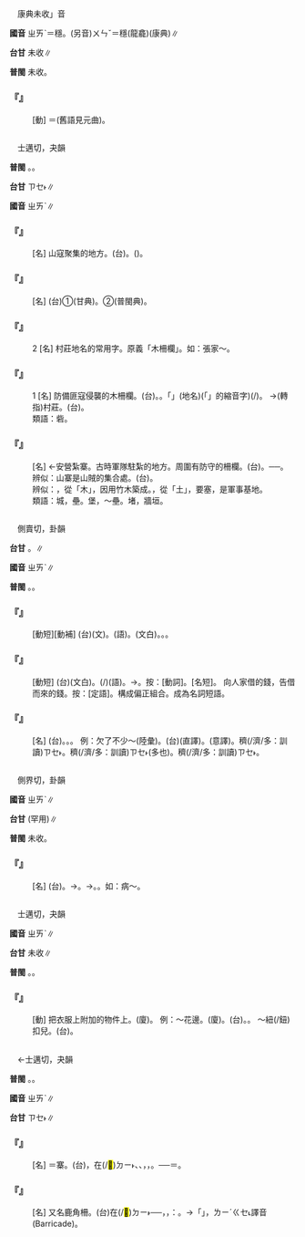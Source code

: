 
=={{ruby|<mark>&#xffef3;</mark>|ㄓㄞˋ}}==

　康典未收{{ruby|「|ㄓㄞˋ}}」音

'''國音''' <rt>ㄓㄞˋ</rt>＝穩。(另音)<rt>ㄨㄣˇ</rt>＝穩(龍龕)(康典)∥

'''台甘''' 未收∥

'''普閩''' 未收。

    

==='''『{{ruby|<mark>&#xffef3;</mark>|ㄓㄞˋ}}{{ruby|<mark>&#xffee8;</mark>|ㄓㄥ}}』'''===
: [動] ＝{{ruby|扎|ㄓㄚˊ}}{{ruby|掙|ㄓㄥ}}(舊語見元曲)。
    

=={{ruby|寨|ㄓㄞˋ}}==

　士邁切，夬韻

'''普閩''' {{ruby|(文)|ㄗㄞ˫}}。{{ruby|(白)|ㄗㆤ˫}}。

'''台甘''' <rt>ㄗㆤ˫</rt>∥

'''國音''' <rt>ㄓㄞˋ</rt>∥

    

==='''『{{ruby|山|ㄕㄢ}}{{ruby|寨|ㄓㄞˋ}}』'''===
: [名] 山寇聚集的地方。(台){{ruby|山|ㄙㄨㆩ}}{{ruby|寨|ㄗㆤ˫}}{{ruby|山|ㄙㄨㆩ}}{{ruby|賊|ㄘㄚㆵ ͘}}{{ruby|出|ㄘㄨㆵ}}{{ruby|沒|ㆠㄨㆵ ͘}}{{ruby|丌|ㆤ}}{{ruby|所|ㄙㆦˋ}}{{ruby|在|ㄗㄞ˫}}。{{ruby|賊|ㄘㄚㆵ ͘}}({{ruby|仔|ㄚ}}){{ruby|巢|ㄒㄧㄨ˫}}。
    

==='''『{{ruby|寨|ㄓㄞˋ}}{{ruby|子|·ㄗˇ}}』'''===
: [名] (台)①{{ruby|四|ㄒㄧ˪}}{{ruby|圍|ㄨㄧˊ}}{{ruby|有|ㄨ˫}}{{ruby|柵|ㄗㄚㆷ ͘}}{{ruby|欄|ㄌㄢˊ}}(甘典){{ruby|丌|ㆤ}}{{ruby|莊|ㄗㆭ}}{{ruby|頭|ㄊㄠˊ}}。②{{ruby|村|ㄘㄨㄣ}}{{ruby|落|ㄌㄜㆷ ͘}}{{ruby|四|ㄒㄧ˪}}{{ruby|周|ㄐㄧㄨ}}{{ruby|圍|ㄨㄧˊ}}{{ruby|丌|ㆤ}}{{ruby|柵|ㄘㆤㆷ}}{{ruby|欄|ㄋㄨㄚˊ}}(普閩典)。
    

==='''『{{ruby|寨|ㄓㄞˋ}}』'''===
:2  [名] 村莊地名的常用字。原義「木柵欄」。如：張家～。
    

==='''『{{ruby|寨|ㄓㄞˋ}}』'''===
:1  [名] 防備匪寇侵襲的木柵欄。(台){{ruby|古|ㄍㆦˋ}}{{ruby|早|ㄗㄚˋ}}{{ruby|時|ㄒㄧˊ}}{{ruby|丌|ㆤ}}{{ruby|警|ㄍㄧㄥˋ}}{{ruby|衛|ㄨㆤ˫}}{{ruby|/|ㄨㄧ˫}}{{ruby|設|ㄒㄧㄚㆵ}}{{ruby|備|ㄅㄧ˫}}。{{ruby|預|ㄨ˫}}{{ruby|/|ㄧ˫}}{{ruby|防|ㄏㆲˊ}}{{ruby|土|ㄊㆦˋ}}{{ruby|匪|ㄏㄨㄧˋ}}{{ruby|丌|ㆤ}}{{ruby|柴|ㄘㄚˊ}}{{ruby|圍|ㄨㄧˊ}}{{ruby|仔|ㄚ}}。{{ruby|台|ㄉㄞˊ}}{{ruby|灣|ㄨㄢˊ}}{{ruby|台|ㄉㄞˊ}}{{ruby|北|ㄅㄚㆶ}}{{ruby|近|ㄍㄨㄣ˫}}{{ruby|/|ㄍㄧㄣ˫}}{{ruby|郊|ㄍㄠ}}「{{ruby|木|ㆠㄚㆶ ͘}}{{ruby|柵|ㄙㄚ}}」(地名){{ruby|保|ㄅㄜˋ}}{{ruby|存|ㄗㄨㄣˊ}}{{ruby|<mark>&#xffb50;</mark>|ㄐㄧㆵ}}(「{{ruby|此|ㄐㄧˋ}}{{ruby|一|ㄐㄧㆵ ͘}}」的縮音字)(/{{ruby|此|ㄐㄧㆵ}}){{ruby|個|ㆤˊ}}{{ruby|意|ㄧ˪}}{{ruby|思|ㄙㄨ˪}}。 →(轉指)村莊。(台){{ruby|田|ㄘㄢˊ}}{{ruby|莊|ㄗㆭ}}。
:類語：砦。
:
    

==='''『{{ruby|營|ㄧㄥˊ}}{{ruby|寨|ㄓㄞˋ}}』'''===
: [名] ←安營紮寨。古時軍隊駐紮的地方。周圍有防守的柵欄。(台){{ruby|營|ㄧㆩˊ}}{{ruby|寨|ㄗㆤ˫}}。──{{ruby|警|ㄍㄧㄥˋ}}{{ruby|備|ㄅㄧ˫}}{{ruby|施|ㄒㄧ}}{{ruby|設|ㄒㄧㄚㆵ}}。
:辨似：山寨是山賊的集合處。(台){{ruby|賊|ㄘㄚㆵ ͘}}{{ruby|仔|ㄚ}}{{ruby|巢|ㄒㄧㄨ˫}}。
:
:辨似：{{ruby|寨|ㄓㄞˋ}}，從「木」，因用竹木築成。{{ruby|塞|ㄙㄞ˪}}，從「土」，要塞，是軍事基地。
:
:類語：城，壘。堡，～壘。堵，牆垣。
:
    

=={{ruby|債|ㄓㄞˋ}}==

　側賣切，卦韻

'''台甘''' {{ruby|(文)|ㄗㄞ˪}}。{{ruby|(語)|ㄗㆤ˪}}∥

'''國音''' <rt>ㄓㄞˋ</rt>∥

'''普閩''' {{ruby|(文)|ㄗㄞ˪}}。{{ruby|(白)|ㄗㆤ˪}}。

    

==='''『{{ruby|還|ㄏㄨㄢˊ}}{{ruby|債|ㄓㄞˋ}}』'''===
: [動短][動補] (台){{ruby|還|ㄏㄨㄢˊ}}{{ruby|債|ㄗㆤ˪}}(文)。{{ruby|還|ㄏㄧㄥˊ}}{{ruby|債|ㄗㆤ˪}}(語)。{{ruby|清|ㄑㄧㄥ}}{{ruby|還|ㄏㄨㄢˊ}}{{ruby|債|ㄗㆤ˪}}{{ruby|務|ㆠㄨ˫}}(文白)。{{ruby|還|ㄏㄧㄥˊ}}{{ruby|錢|ㄐㆪˊ}}。{{ruby|提|ㄊㆤㆷ}}{{ruby|錢|ㄐㆪˊ}}{{ruby|還|ㄏㄧㄥˊ}}{{ruby|人|·ㄌㄤˊ}}。
    

==='''『{{ruby|負|ㄈㄨˋ}}{{ruby|債|ㄓㄞˋ}}』'''===
: [動短] (台){{ruby|負|ㄏㄨ˫}}{{ruby|債|ㄗㆤ˪}}(文白)。{{ruby|欠|ㄎㄧㆰ˪}}{{ruby|債|ㄗㆤ˪}}(/{{ruby|欠|ㄎㄧㆰ˪}}{{ruby|錢|ㄐㆪˊ}})(語)。→{{ruby|欠|ㄎㄧㆰ˪}}{{ruby|→|ㄎㄧㆰˋ}}{{ruby|人|ㄌㄤ˫}}{{ruby|丌|ㆤ}}{{ruby|錢|ㄐㆪˊ}}。按：{{ruby|欠|ㄎㄧㆰ˪}}[動詞]{{ruby|人|ㄌㄤˊ}}{{ruby|丌|ㆤ}}{{ruby|錢|ㄐㆪˊ}}。[名短]{{ruby|欠|ㄎㄧㆰ˪}}{{ruby|人|ㄌㄤ˪}}{{ruby|丌|ㆤ}}{{ruby|錢|ㄐㆪˊ}}。 向人家借的錢，告借而來的錢。按：{{ruby|欠|ㄎㄧㆰ˪}}{{ruby|人|ㄌㄤˊ}}{{ruby|丌|ㆤ}}[定語]。構成偏正組合。成為名詞短語。
    

==='''『{{ruby|債|ㄓㄞˋ}}』'''===
: [名] (台){{ruby|所|ㄙㆦˋ}}{{ruby|欠|ㄎㄧㆰ˪}}{{ruby|人|ㄌㄤˊ}}{{ruby|丌|ㆤ}}{{ruby|錢|ㄐㆪˊ}}{{ruby|財|ㄗㄞˊ}}。{{ruby|負|ㄏㄨ˫}}{{ruby|債|ㄗㆤ˪}}。{{ruby|債|ㄗㆤ˪}}{{ruby|務|ㆠㄨ˫}}。 例：欠了不少～(陸彙)。(台){{ruby|欠|ㄎㄧㆰ˪}}{{ruby|人|ㄌㄤˊ}}{{ruby|<mark>&#xffa45;</mark>|ㆠㆤ˫}}{{ruby|/|ㆠㄨㆤ˫}}{{ruby|少|ㄐㄧㄜˋ}}{{ruby|丌|ㆤ}}{{ruby|債|ㄗㆤ˪}}(直譯)。{{ruby|欠|ㄎㄧㆰ˪}}{{ruby|人|ㄌㄤˊ}}{{ruby|<mark>&#xffa45;</mark>|ㆠㆤ˫}}{{ruby|/|ㆠㄨㆤ˫}}{{ruby|少|ㄐㄧㄜˋ}}{{ruby|錢|ㄐㆪˊ}}(意譯)。{{ruby|欠|ㄎㄧㆰ˪}}{{ruby|人|ㄌㄤˊ}}{{ruby|真|ㄐㄧㄣ}}穧(/濟/多：訓讀)<rt>ㄗㆤ˫</rt>{{ruby|/|ㄗㄨㆤ˫}}{{ruby|錢|ㄐㆪˊ}}。{{ruby|負|ㄏㄨ˫}}{{ruby|債|ㄗㆤ˪}}{{ruby|真|ㄐㄧㄣ}}穧(/濟/多：訓讀)<rt>ㄗㆤ˫</rt>{{ruby|/|ㄗㄨㆤ˫}}(多也)。{{ruby|負|ㄏㄨ˫}}{{ruby|真|ㄐㄧㄣ}}穧(/濟/多：訓讀)<rt>ㄗㆤ˫</rt>{{ruby|/|ㄗㄨㆤ˫}}{{ruby|債|ㄗㆤ˪}}。
    

=={{ruby|瘵|ㄓㄞˋ}}==

　側界切，卦韻

'''國音''' <rt>ㄓㄞˋ</rt>∥

'''台甘''' {{ruby|(文)|ㄗㆤ˪}}{{ruby|/|ㄘㆤ˪}}(罕用)∥

'''普閩''' 未收。

    

==='''『{{ruby|瘵|ㄓㄞˋ}}』'''===
: [名] (台){{ruby|病|ㄅㆪ˫}}{{ruby|/|ㄅㆥ˫}}。→{{ruby|積|ㄐㄧㆤㆶ}}{{ruby|勞|ㄌㄜˊ}}{{ruby|丌|ㆤ}}{{ruby|病|ㄅㆪ˫}}{{ruby|/|ㄅㆥ˫}}。→{{ruby|肺|ㄏㄧ˪}}{{ruby|/|ㄏㄨㄧ˪}}{{ruby|癆|ㄌㄜˊ}}。{{ruby|肺|ㄏㄨㄧ˪}}{{ruby|/|ㄏㄧ˪}}{{ruby|病|ㄅㆪ˫}}{{ruby|/|ㄅㆥ˫}}。如：病～。
    

=={{ruby|<mark>&#xf9566;</mark>|ㄓㄞˋ}}==

　士邁切，夬韻

'''國音''' <rt>ㄓㄞˋ</rt>∥

'''台甘''' 未收∥

'''普閩''' {{ruby|(文)|ㄗㄞ˫}}。{{ruby|(語)|ㄗㆤ˫}}。

    

==='''『{{ruby|<mark>&#xf9566;</mark>|ㄓㄞˋ}}』'''===
: [動] 把衣服上附加的物件{{ruby|縫|ㄈㄥˊ}}上。(廈){{ruby|<mark>&#xffa6e;</mark>|ㄊㆪ˫}}。 例：～花邊。(廈){{ruby|<mark>&#xffa6e;</mark>|ㄊㆪ˫}}{{ruby|花|ㄏㄨㆤ}}{{ruby|邊|ㄅㆪ}}。(台){{ruby|緄|ㄍㄨㄣˋ}}{{ruby|條|ㄉㄧㄠˊ}}{{ruby|→|ㄌㄧㄠˊ}}。{{ruby|緣|ㄧㄢ˪}}{{ruby|邊|ㄅㆪ}}。 ～紐(/鈕)扣兒。(台){{ruby|紩|ㄊㆪ˫}}{{ruby|布|ㄅㆦ˪}}{{ruby|紐|ㄌㄧㄨˋ}}{{ruby|仔|ㄚ}}。
    

=={{ruby|砦|ㄓㄞˋ}}==

　←士邁切，夬韻

'''普閩''' {{ruby|(文)|ㄗㄞ˫}}。{{ruby|(白)|ㄗㆤ˫}}。

'''國音''' <rt>ㄓㄞˋ</rt>∥

'''台甘''' <rt>ㄗㆤ˫</rt>∥

    

==='''『{{ruby|砦|ㄓㄞˋ}}』'''===
: [名] ＝寨。(台){{ruby|古|ㄍㆦˋ}}{{ruby|早|ㄗㄚˋ}}{{ruby|時|ㄒㄧˊ}}，在(/<mark>&#xf9853;</mark>)<rt>ㄉㄧ˫</rt>{{ruby|山|ㄙㄨㆩ}}{{ruby|間|ㄍㄢ}}、{{ruby|荒|ㄏㆲ}}{{ruby|野|ㄧㄚˋ}}、{{ruby|村|ㄘㄨㄣ}}{{ruby|落|ㄌㄜㆷ ͘}}{{ruby|丌|ㆤ}}{{ruby|周|ㄐㄧㄨ}}{{ruby|圍|ㄨㄧˊ}}，{{ruby|為|ㄨㄧ˫}}{{ruby|著|ㄉㄧㄜㆷ ͘}}{{ruby|防|ㄏㆲˊ}}{{ruby|守|ㄒㄧㄨˋ}}{{ruby|賊|ㄘㄚㆵ ͘}}{{ruby|寇|ㄎㆦ˪}}，{{ruby|建|ㄍㄧㄢ˪}}{{ruby|設|ㄒㄧㄚㆵ}}{{ruby|丌|ㆤ}}{{ruby|柵|ㄑㄧㆤㆶ}}{{ruby|→|ㄗㄚㆷ ͘}}{{ruby|欄|ㄌㄢˊ}}。──{{ruby|山|ㄙㄨㆩ}}{{ruby|砦|ㄗㆤ˫}}＝{{ruby|山|ㄙㄨㆩ}}{{ruby|寨|ㄗㆤ˫}}。
    

==='''『{{ruby|鹿|ㄌㄨˋ}}{{ruby|砦|ㄓㄞˋ}}』'''===
: [名] 又名鹿角柵。(台){{ruby|為|ㄨㄧ˫}}{{ruby|著|ㄉㄧㄜㆷ ͘}}{{ruby|軍|ㄍㄨㄣ}}{{ruby|事|ㄙㄨ˫}}{{ruby|防|ㄏㆲˊ}}{{ruby|衛|ㄨㄧ˫}}{{ruby|丌|ㆤ}}{{ruby|目|ㆠㆦㆶ ͘}}{{ruby|的|ㄉㄧㆤㆶ}}{{ruby|所|ㄙㆦˋ}}{{ruby|裝|ㄗㆭ}}{{ruby|設|ㄒㄧㄚㆵ}}在(/<mark>&#xf9853;</mark>)<rt>ㄉㄧ˫</rt>{{ruby|地|ㄉㆤ˫}}{{ruby|面|ㆠㄧㄣ˫}}{{ruby|丌|ㆤ}}{{ruby|障|ㄐㄧㆲ˪}}{{ruby|礙|ㆣㄞ˫}}{{ruby|物|ㆠㄨㆵ ͘}}──{{ruby|因|ㄧㄣ}}{{ruby|多|ㄉㄜ}}{{ruby|利|ㄌㄧ˫}}{{ruby|用|ㄧㆲ˫}}{{ruby|削|ㄒㄧㄚㆷ}}{{ruby|尖|ㄐㄧㆰ}}{{ruby|丌|ㆤ}}{{ruby|竹|ㄉㄧㆤㆶ}}{{ruby|木|ㆠㆦㆶ ͘}}{{ruby|編|ㄅㄧㄢ}}{{ruby|製|ㄗㆤ˪}}，{{ruby|頂|ㄉㄧㄥˋ}}{{ruby|端|ㄉㄨㄢ}}{{ruby|像|ㄑㄧㆧ˫}}{{ruby|/|ㄑㄧㆫ˫}}{{ruby|鹿|ㄌㆦㆶ ͘}}{{ruby|角|ㄍㄚㆶ}}{{ruby|齴|ㆣㄧㄤ˪}}{{ruby|齴|ㆣㄧㄤ˪}}，{{ruby|所|ㄙㆦˋ}}{{ruby|以|ㄧˋ}}{{ruby|叫|ㄍㄧㄜ˪}}{{ruby|做|ㄗㄨㆤ˪}}{{ruby|/|ㄗㄜ˪}}：{{ruby|鹿|ㄌㆦㆶ ͘}}{{ruby|角|ㄍㄚㆶ}}{{ruby|砦|ㄗㆤ˫}}。→{{ruby|現|ㄏㄧㄢ˫}}{{ruby|在|ㄗㄞ˫}}{{ruby|多|ㄉㄜ}}{{ruby|用|ㄧㆲ˫}}「{{ruby|鐵|ㄊㄧㆷ}}{{ruby|蒺|ㄐㄧˊ}}{{ruby|藜|ㄌㄧˊ}}」，{{ruby|台|ㄉㄞˊ}}{{ruby|語|ㆣㄨˋ}}{{ruby|/|ㆣㄧˋ}}{{ruby|叫|ㄍㄧㄜ˪}}{{ruby|鐵|ㄊㄧㆷ}}{{ruby|絲|ㄒㄧ}}{{ruby|網|ㆠㄤ˫}}{{ruby|。|ㆠㄚˊ}}<rt>ㄌㄧˊ</rt><rt>ㄍㆤ˪</rt>譯音(Barricade)。
    
